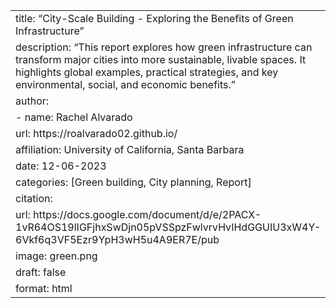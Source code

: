 ---
title: "City-Scale Building - Exploring the Benefits of Green Infrastructure" 
description: "This report explores how green infrastructure can transform major cities into more sustainable, livable spaces. It highlights global examples, practical strategies, and key environmental, social, and economic benefits."
author:
  - name: Rachel Alvarado 
    url: https://roalvarado02.github.io/
    affiliation: University of California, Santa Barbara 
date: 12-06-2023
categories: [Green building, City planning, Report]
citation: 
  url: https://docs.google.com/document/d/e/2PACX-1vR64OS19lIGFjhxSwDjn05pVSSpzFwlvrvHvIHdGGUIU3xW4Y-6Vkf6q3VF5Ezr9YpH3wH5u4A9ER7E/pub 
image: green.png
draft: false
format: html
---